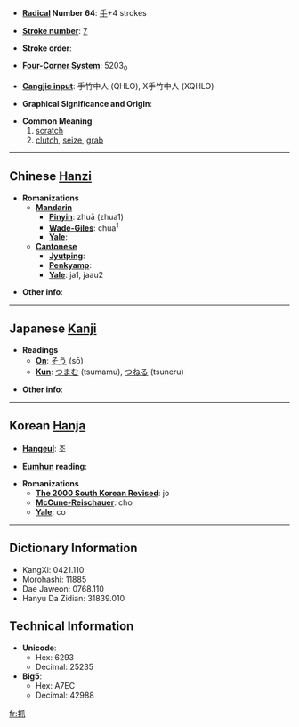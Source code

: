 * '''[[Wiktionary:Chinese radical index| Radical]] Number 64''': [[Wiktionary:Chinese radical index 手|手]]+4 strokes

* '''[[Wiktionary:Chinese total strokes index|Stroke number]]''': [[Wiktionary:Chinese total strokes index 7|7]]

* '''Stroke order''': 

* '''[[Wiktionary:Chinese four corner index|Four-Corner System]]''': 5203<sub>0</sub>

* '''[[Wiktionary:Chinese Cangjie index|Cangjie input]]''': 手竹中人 (QHLO), X手竹中人 (XQHLO)

* '''Graphical Significance and Origin''': 

* '''Common Meaning'''
*#[[scratch]]
*# [[clutch]], [[seize]], [[grab]]


----

== Chinese [[Hanzi]] ==

* '''Romanizations'''
** '''[[Mandarin]]'''
*** '''[[Pinyin]]''': zhuā (zhua1)
*** '''[[Wade-Giles]]''': chua<sup>1</sup>
*** '''[[Yale]]''': 
** '''[[Cantonese]]'''
*** '''[[Jyutping]]''':
*** '''[[Penkyamp]]''': 
*** '''[[Yale]]''': ja1, jaau2

* '''Other info''': 

----

== Japanese [[Kanji]] ==

* '''Readings'''
** '''[[On]]''': [[そう]] (sō)
** '''[[Kun]]''': [[つまむ]] (tsumamu), [[つねる]] (tsuneru)

* '''Other info''':  

----

== Korean [[Hanja]] ==

* '''[[Hangeul]]''': 조

* '''[[Eumhun]] reading''': 

* '''Romanizations'''
** '''[[The 2000 South Korean Revised Romanization|The 2000 South Korean Revised]]''': jo
** '''[[McCune-Reischauer]]''': cho
** '''[[Yale]]''': co

----

== Dictionary Information ==

* KangXi: 0421.110
* Morohashi: 11885
* Dae Jaweon: 0768.110
* Hanyu Da Zidian: 31839.010

== Technical Information ==

* '''Unicode''':
** Hex: 6293
** Decimal: 25235
* '''Big5''':
** Hex: A7EC
** Decimal: 42988

[[fr:抓]]